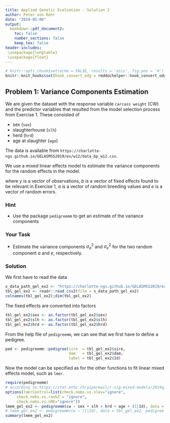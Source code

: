 ```yaml
---
title: Applied Genetic Evaluation - Solution 2
author: Peter von Rohr
date: "2019-05-06"
output:
  bookdown::pdf_document2:
    toc: false
    number_sections: false
    keep_tex: false
header-includes:
 \usepackage{longtable}
 \usepackage{float}
---
```


```r
# knitr::opts_chunk$set(echo = FALSE, results = 'asis', fig.pos = 'H')
knitr::knit_hooks$set(hook_convert_odg = rmddochelper::hook_convert_odg)
```

## Problem 1: Variance Components Estimation
We are given the dataset with the response variable `carcass weight` (CW) and the predictor variables that resulted from the model selection process from Exercise 1. These consisted of

* sex (`sex`)
* slaughterhouse (`slh`)
* herd (`hrd`)
* age at slaughter (`age`)

The data is available from `https://charlotte-ngs.github.io/GELASMSS2019/ex/w12/data_bp_w12.csv`. 

We use a mixed linear effects model to estimate the variance components for the random effects in the model.

\begin{equation}
y = Xb + Za + e
\end{equation}

where $y$ is a vector of observations, $b$ is a vector of fixed effects found to be relevant in Exercise 1, $a$ is a vector of random breeding values and $e$ is a vector of random errors. 


### Hint
* Use the package `pedigreemm` to get an estimate of the variance components


### Your Task
* Estimate the variance components $\sigma_a^2$ and $\sigma_e^2$ for the two random component $a$ and $e$, respectively.


### Solution
We first have to read the data

```r
s_data_path_gel_ex2 <- "https://charlotte-ngs.github.io/GELASMSS2019/ex/w12/data_bp_w12.csv"
tbl_gel_ex2 <- readr::read_csv2(file = s_data_path_gel_ex2)
colnames(tbl_gel_ex2);dim(tbl_gel_ex2)
```

The fixed effects are converted into factors

```r
tbl_gel_ex2$sex <- as.factor(tbl_gel_ex2$sex)
tbl_gel_ex2$slh <- as.factor(tbl_gel_ex2$slh)
tbl_gel_ex2$hrd <- as.factor(tbl_gel_ex2$hrd)
```

From the help file of `pedigreemm`, we can see that we first have to define a pedigree. 

```r
ped <- pedigreemm::pedigree(sire  = tbl_gel_ex2$sire, 
                            dam   = tbl_gel_ex2$dam,
                            label = tbl_gel_ex2$Id)
```

Now the model can be specified as for the other functions to fit linear mixed effects model, such as `lmer`. 

```r
require(pedigreemm)
# according to https://stat.ethz.ch/pipermail/r-sig-mixed-models/2014q1/021609.html
options(lmerControl=list(check.nobs.vs.nlev="ignore",
     check.nobs.vs.rankZ = "ignore",
     check.nobs.vs.nRE="ignore"))
lmem_gel_ex2 <- pedigreemm(cw ~ sex + slh + hrd + age + (1|Id), data = tbl_gel_ex2, pedigree = list(Id = ped))
# lmem_gel_ex2 <- pedigreemm(cw ~ (1|Id), data = tbl_gel_ex2, pedigree = list(Id = ped))
summary(lmem_gel_ex2)
```









